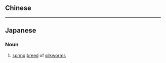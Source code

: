 {{also|春蠶}}
==Chinese==
{{zh-see|春蠶}}

----

==Japanese==
{{ja-kanjitab|春|蚕}}

===Noun===
{{ja-noun|はるご|kyu=春蠶}}

# [[spring]] [[breed]] of [[silkworms]]